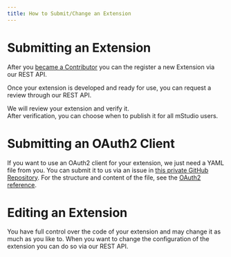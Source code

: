```yaml
---
title: How to Submit/Change an Extension
---
```



# Submitting an Extension

After you [became a Contributor](../become-contributor) you can the register a new Extension via our REST API.

<OperationLink operation="extension-register-extension" />

Once your extension is developed and ready for use, you can request a review through our REST API.

<OperationLink operation="extension-request-extension-verification" />

We will review your extension and verify it.  
After verification, you can choose when to publish it for all mStudio users.

<OperationLink operation="extension-set-extension-published-state" />

# Submitting an OAuth2 Client

If you want to use an OAuth2 client for your extension, we just need a YAML file from you.
You can submit it to us via an issue in [this private GitHub Repository](https://github.com/mittwald/contributor-support).
For the structure and content of the file, see the [OAuth2 reference](../../reference/oauth2).

# Editing an Extension

You have full control over the code of your extension and may change it as much as you like to.
When you want to change the configuration of the extension you can do so via our REST API.

<OperationLink operation="extension-patch-extension" />
